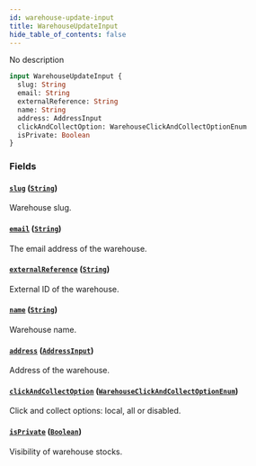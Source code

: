 ```yaml
---
id: warehouse-update-input
title: WarehouseUpdateInput
hide_table_of_contents: false
---
```


No description

```graphql
input WarehouseUpdateInput {
  slug: String
  email: String
  externalReference: String
  name: String
  address: AddressInput
  clickAndCollectOption: WarehouseClickAndCollectOptionEnum
  isPrivate: Boolean
}
```

### Fields

#### [`slug`](#) ([`String`](../../../developer/api-reference/scalars/string))

Warehouse slug.

#### [`email`](#) ([`String`](../../../developer/api-reference/scalars/string))

The email address of the warehouse.

#### [`externalReference`](#) ([`String`](../../../developer/api-reference/scalars/string))

External ID of the warehouse.

#### [`name`](#) ([`String`](../../../developer/api-reference/scalars/string))

Warehouse name.

#### [`address`](#) ([`AddressInput`](../../../developer/api-reference/inputs/address-input))

Address of the warehouse.

#### [`clickAndCollectOption`](#) ([`WarehouseClickAndCollectOptionEnum`](../../../developer/api-reference/enums/warehouse-click-and-collect-option-enum))

Click and collect options: local, all or disabled.

#### [`isPrivate`](#) ([`Boolean`](../../../developer/api-reference/scalars/boolean))

Visibility of warehouse stocks.
